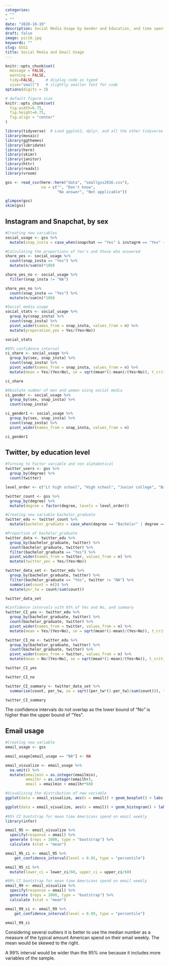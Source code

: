 ```yaml
---
categories:
- ""
- ""
date: "2020-10-19"
description: Social Media Usage by Gender and Education, and time spent on Emails per week 
draft: false
image: pic16.jpg
keywords: ""
slug: GSS1
title: Social Media and Email Usage
---
```


```r
knitr::opts_chunk$set(
  message = FALSE, 
  warning = FALSE, 
  tidy=FALSE,     # display code as typed
  size="small")   # slightly smaller font for code
options(digits = 3)

# default figure size
knitr::opts_chunk$set(
  fig.width=6.75, 
  fig.height=6.75,
  fig.align = "center"
)
```


```r
library(tidyverse)  # Load ggplot2, dplyr, and all the other tidyverse packages
library(mosaic)
library(ggthemes)
library(lubridate)
library(here)
library(skimr)
library(janitor)
library(httr)
library(readxl)
library(vroom)
```

```r
gss <- read_csv(here::here("data", "smallgss2016.csv"), 
                na = c("", "Don't know",
                       "No answer", "Not applicable"))

glimpse(gss)
skim(gss)
```

## Instagram and Snapchat, by sex

```r

#Creating new variables
social_usage <- gss %>%
  mutate(snap_insta = case_when(snapchat == "Yes" & instagrm == "Yes" ~ "Yes", snapchat == "Yes" | instagrm == "Yes" ~ "Yes", snapchat == "No" & instagrm == "No" ~ "No", snapchat == "NA" & instagrm == "NA" ~ "NA" ))

#Calculating the proportions of Yes's and those who answered
share_yes <- social_usage %>% 
  count(snap_insta == "Yes") %>% 
  mutate(n/sum(n)*100)

share_yes_no <- social_usage %>%
  filter(snap_insta != "NA")

share_yes_no %>% 
  count(snap_insta == "Yes") %>% 
  mutate(n/sum(n)*100)

#Social media usage
social_stats <- social_usage %>%
  group_by(snap_insta) %>%
  count(snap_insta) %>%
  pivot_wider(names_from = snap_insta, values_from = n) %>%
  mutate(proporation_yes = Yes/(Yes+No))

social_stats

#95% confidence interval
ci_share <- social_usage %>%
  group_by(sex, snap_insta) %>%
  count(snap_insta) %>%
  pivot_wider(names_from = snap_insta, values_from = n) %>%
  mutate(mean = Yes/(Yes+No), se = sqrt(mean*(1-mean)/(Yes+No)), t_critical = qt(0.975, (Yes+No)-1), lower = mean - t_critical*se, upper = mean + t_critical*se)

ci_share

#Absolute number of men and women using social media
ci_gender <- social_usage %>%
  group_by(sex, snap_insta) %>%
  count(snap_insta)

ci_gender1 <- social_usage %>%
  group_by(sex, snap_insta) %>%
  count(snap_insta) %>%
  pivot_wider(names_from = snap_insta, values_from = n)

ci_gender1

```

## Twitter, by education level

```r

#Turning to Factor variable and non alphabetical
twitter_users <- gss %>%
  group_by(degree) %>%
  count(twitter)

level_order <- c("Lt high school", "High school", "Junior college", "Bachelor", "Graduate")

twitter_count <- gss %>% 
  group_by(degree) %>%
  mutate(degree = factor(degree, levels = level_order))

#Creating new variable bachelor_graduate
twitter_edu <- twitter_count %>%
  mutate(bachelor_graduate = case_when(degree == "Bachelor" | degree == "Graduate" ~ "Yes", degree == "High school" | degree == "Junior college" | degree == "Lt high school" ~ "No", degree == "NA" ~ "NA" ))

#Proportion of bachelor_graduate
twitter_data <- twitter_edu %>%
  group_by(bachelor_graduate, twitter) %>%
  count(bachelor_graduate, twitter) %>%
  filter(bachelor_graduate == "Yes") %>%
  pivot_wider(names_from = twitter, values_from = n) %>%
  mutate(twitter_yes = Yes/(Yes+No))

twitter_data_set <- twitter_edu %>%
  group_by(bachelor_graduate, twitter) %>%
  filter(bachelor_graduate == "Yes", twitter != "NA") %>%
  summarise(count = n()) %>% 
  mutate(per_tw = count/sum(count))

twitter_data_set

#Confidence intervals with 95% of Yes and No, and summary
twitter_CI_yes <- twitter_edu %>%
  group_by(bachelor_graduate, twitter) %>%
  count(bachelor_graduate, twitter) %>%
  pivot_wider(names_from = twitter, values_from = n) %>%
  mutate(mean = Yes/(Yes+No), se = sqrt(mean*(1-mean)/(Yes+No)), t_critical = qt(0.975, (Yes+No)-1), lower = mean - t_critical*se, upper = mean + t_critical*se)

twitter_CI_no <- twitter_edu %>%
  group_by(bachelor_graduate, twitter) %>%
  count(bachelor_graduate, twitter) %>%
  pivot_wider(names_from = twitter, values_from = n) %>%
  mutate(mean = No/(Yes+No), se = sqrt(mean*(1-mean)/(Yes+No)), t_critical = qt(0.975, (Yes+No)-1), lower = mean - t_critical*se, upper = mean + t_critical*se)

twitter_CI_yes

twitter_CI_no

twitter_CI_summary <- twitter_data_set %>%
  summarise(count, per_tw, se = sqrt((per_tw*(1-per_tw)/sum(count))), t_critical = qt(0.975, count-1), margin_of_error = t_critical * se, lower = per_tw - margin_of_error, higher = per_tw + margin_of_error) 

twitter_CI_summary

```

The confidence intervals do not overlap as the lower bound of "No" is higher than the upper bound of "Yes".


## Email usage

```r

#Creating new variable
email_usage <- gss

email_usage[email_usage == "NA"] <- NA

email_visualize <- email_usage %>% 
  na.omit() %>% 
  mutate(emailmin = as.integer(emailmin),
         emailhr = as.integer(emailhr),
         email = emailmin + emailhr*60)

#Visualizing the distribution of new variable
ggplot(data = email_visualize, aes(x = email)) + geom_boxplot() + labs(title = "Distribution on time spent on email weekly", x = "Minutes per week", y = "") + theme_clean() + NULL

ggplot(data = email_visualize, aes(x = email)) + geom_histogram() + labs(title = "Distribution on time spent on email weekly", x = "Minutes per week", y = "Number of people") + theme_clean() + NULL
                        
#95% CI bootstrap for mean time Americans spend on email weekly
library(infer)

email_95 <- email_visualize %>%
  specify(response = email) %>%
  generate (reps = 1000, type = "bootstrap") %>%
  calculate (stat = "mean")

email_95_ci <- email_95 %>%
    get_confidence_interval(level = 0.95, type = "percentile")

email_95_ci %>%
  mutate(lower_ci = lower_ci/60, upper_ci = upper_ci/60)

#99% CI bootstrap for mean time Americans spend on email weekly
email_99 <- email_visualize %>%
  specify(response = email) %>%
  generate (reps = 1000, type = "bootstrap") %>%
  calculate (stat = "mean")

email_99_ci <- email_99 %>%
    get_confidence_interval(level = 0.99, type = "percentile")

email_99_ci
```

Considering several outliers it is better to use the median number as a measure of the typical amount American spend on their email weekly. The mean would be skewed to the right.

A 99% interval would be wider than the 95% one because it includes more variables of the sample. 
